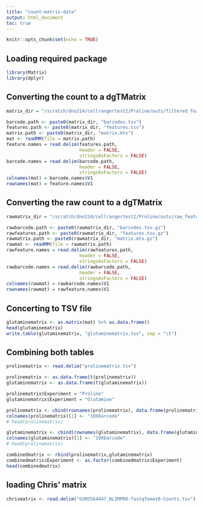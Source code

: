 ```yaml
---
title: "count-matrix-data"
output: html_document
toc: true 
---
```


```r
knitr::opts_chunk$set(echo = TRUE)
```
## Loading required package
```r
library(Matrix)
library(dplyr)
```

## Converting the count to a dgTMatrix
```r
matrix_dir = "/scratch/dno214/cellrangertest2/Proline/outs/filtered_feature_bc_matrix/"

barcode.path <- paste0(matrix_dir, "barcodes.tsv")
features.path <- paste0(matrix_dir, "features.tsv")
matrix.path <- paste0(matrix_dir, "matrix.mtx")
mat <- readMM(file = matrix.path)
feature.names = read.delim(features.path, 
                           header = FALSE,
                           stringsAsFactors = FALSE)
barcode.names = read.delim(barcode.path, 
                           header = FALSE,
                           stringsAsFactors = FALSE)
colnames(mat) = barcode.names$V1
rownames(mat) = feature.names$V1
```

## Converting the raw count to a dgTMatrix
```r
rawmatrix_dir = "/scratch/dno214/cellrangertest2/Proline/outs/raw_feature_bc_matrix/"

rawbarcode.path <- paste0(rawmatrix_dir, "barcodes.tsv.gz")
rawfeatures.path <- paste0(rawmatrix_dir, "features.tsv.gz")
rawmatrix.path <- paste0(rawmatrix_dir, "matrix.mtx.gz")
rawmat <- readMM(file = rawmatrix.path)
rawfeature.names = read.delim(rawfeatures.path, 
                           header = FALSE,
                           stringsAsFactors = FALSE)
rawbarcode.names = read.delim(rawbarcode.path, 
                           header = FALSE,
                           stringsAsFactors = FALSE)
colnames(rawmat) = rawbarcode.names$V1
rownames(rawmat) = rawfeature.names$V1
```

## Concerting to TSV file
```r
glutaminematrix <- as.matrix(mat) %>% as.data.frame()
head(glutaminematrix)
write.table(glutaminematrix, "glutaminematrix.tsv", sep = "\t")
```

## Combining both tables
```r
prolinematrix <- read.delim("prolinematrix.tsv")

prolinematrix <- as.data.frame(t(prolinematrix)) 
glutaminematrix <- as.data.frame(t(glutaminematrix))

prolinematrix$Experiment = "Proline"
glutaminematrix$Experiment = "Glutamine"

prolinematrix <- cbind(rownames(prolinematrix), data.frame(prolinematrix, row.names=NULL))
colnames(prolinematrix)[1] <- "10Xbarcode"
# head(prolinematrix)

glutaminematrix <- cbind(rownames(glutaminematrix), data.frame(glutaminematrix, row.names=NULL))
colnames(glutaminematrix)[1] <- "10Xbarcode"
# head(prolinematrix)

combinedmatrix <- rbind(prolinematrix,glutaminematrix)
combinedmatrix$Experiment <- as.factor(combinedmatrix$Experiment)
head(combinedmatrix)
```

## loading Chris' matrix
```r
chrismatrix <- read.delim("GSM3564447_NLIMPRO-fastqTomat0-Counts.tsv")
```
